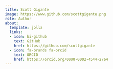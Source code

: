 ```yaml
---
title: Scott Gigante
image: https://www.github.com/scottgigante.png
role: Author
about:
  template: jolla
  links:
  - icon: bi-github
    text: GitHub
    href: https://github.com/scottgigante
  - icon: fa-brands fa-orcid
    text: ORCID
    href: https://orcid.org/0000-0002-4544-2764
---
```


